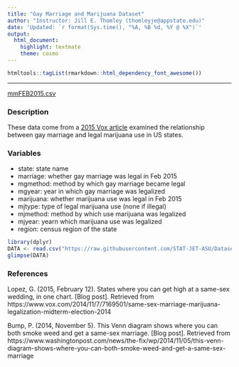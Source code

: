 ```yaml
---
title: "Gay Marriage and Marijuana Dataset"
author: "Instructor: Jill E. Thomley (thomleyje@appstate.edu)"
date: 'Updated: `r format(Sys.time(), "%A, %B %d, %Y @ %X")`'
output: 
  html_document: 
    highlight: textmate
    theme: cosmo
---
```


```r
htmltools::tagList(rmarkdown::html_dependency_font_awesome())
```

<hr>

<i class="fas fa-database"></i> [mmFEB2015.csv](https://raw.githubusercontent.com/STAT-JET-ASU/Datasets/master/Instructor/mmFEB2015.csv)


### Description

These data come from a [2015 Vox article](https://www.vox.com/2014/11/7/7169501/same-sex-marriage-marijuana-legalization-midterm-election-2014) examined the relationship between gay marriage and legal marijuana use in US states. 


### Variables

* state: state name
* marriage: whether gay marriage was legal in Feb 2015
* mgmethod: method by which gay marriage became legal
* mgyear: year in which gay marriage was legalized
* marijuana: whether marijuana use was legal in Feb 2015
* mjtype: type of legal marijuana use (none if illegal)
* mjmethod: method by which use marijuana was legalized
* mjyear: yearn which  marijuana use was legalized
* region: census region of the state

```r
library(dplyr)
DATA <- read.csv("https://raw.githubusercontent.com/STAT-JET-ASU/Datasets/master/Instructor/mmFEB2015.csv")
glimpse(DATA)
```


### References

Lopez, G. (2015, February 12). States where you can get high at a same-sex wedding, in one chart. [Blog post]. Retrieved from https://www.vox.com/2014/11/7/7169501/same-sex-marriage-marijuana-legalization-midterm-election-2014

Bump, P. (2014, November 5). This Venn diagram shows where you can both smoke weed and get a same-sex marriage. [Blog post]. Retrieved from https://www.washingtonpost.com/news/the-fix/wp/2014/11/05/this-venn-diagram-shows-where-you-can-both-smoke-weed-and-get-a-same-sex-marriage



